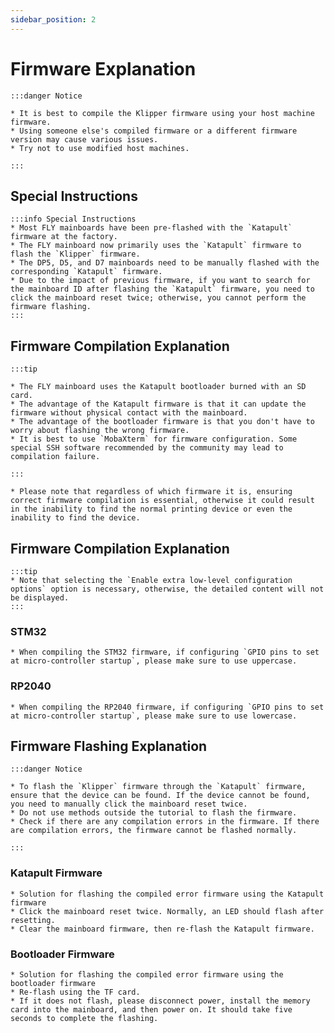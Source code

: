 ```yaml
---
sidebar_position: 2
---
```


# Firmware Explanation

    :::danger Notice

    * It is best to compile the Klipper firmware using your host machine firmware.
    * Using someone else's compiled firmware or a different firmware version may cause various issues.
    * Try not to use modified host machines.

    :::

## Special Instructions

    :::info Special Instructions
    * Most FLY mainboards have been pre-flashed with the `Katapult` firmware at the factory.
    * The FLY mainboard now primarily uses the `Katapult` firmware to flash the `Klipper` firmware.
    * The DP5, D5, and D7 mainboards need to be manually flashed with the corresponding `Katapult` firmware.
    * Due to the impact of previous firmware, if you want to search for the mainboard ID after flashing the `Katapult` firmware, you need to click the mainboard reset twice; otherwise, you cannot perform the firmware flashing.
    :::

## Firmware Compilation Explanation

    :::tip

    * The FLY mainboard uses the Katapult bootloader burned with an SD card.
    * The advantage of the Katapult firmware is that it can update the firmware without physical contact with the mainboard.
    * The advantage of the bootloader firmware is that you don't have to worry about flashing the wrong firmware.
    * It is best to use `MobaXterm` for firmware configuration. Some special SSH software recommended by the community may lead to compilation failure.
    
    :::

    * Please note that regardless of which firmware it is, ensuring correct firmware compilation is essential, otherwise it could result in the inability to find the normal printing device or even the inability to find the device.

## Firmware Compilation Explanation

    :::tip
    * Note that selecting the `Enable extra low-level configuration options` option is necessary, otherwise, the detailed content will not be displayed.
    :::

### STM32

    * When compiling the STM32 firmware, if configuring `GPIO pins to set at micro-controller startup`, please make sure to use uppercase.

### RP2040

    * When compiling the RP2040 firmware, if configuring `GPIO pins to set at micro-controller startup`, please make sure to use lowercase.

## Firmware Flashing Explanation

    :::danger Notice

    * To flash the `Klipper` firmware through the `Katapult` firmware, ensure that the device can be found. If the device cannot be found, you need to manually click the mainboard reset twice.
    * Do not use methods outside the tutorial to flash the firmware.
    * Check if there are any compilation errors in the firmware. If there are compilation errors, the firmware cannot be flashed normally.

    :::

### Katapult Firmware

    * Solution for flashing the compiled error firmware using the Katapult firmware
    * Click the mainboard reset twice. Normally, an LED should flash after resetting.
    * Clear the mainboard firmware, then re-flash the Katapult firmware.

### Bootloader Firmware

    * Solution for flashing the compiled error firmware using the bootloader firmware
    * Re-flash using the TF card.
    * If it does not flash, please disconnect power, install the memory card into the mainboard, and then power on. It should take five seconds to complete the flashing.